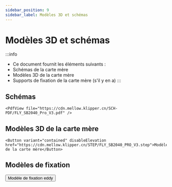 ```yaml
---
sidebar_position: 9
sidebar_label: Modèles 3D et schémas
---
```


# Modèles 3D et schémas


:::info
* Ce document fournit les éléments suivants :
* Schémas de la carte mère
* Modèles 3D de la carte mère
* Supports de fixation de la carte mère (s'il y en a)
:::

## Schémas

    <PdfView file="https://cdn.mellow.klipper.cn/SCH-PDF/FLY_SB2040_Pro_V3.pdf" />


## Modèles 3D de la carte mère

    <Button variant="contained" disableElevation href="https://cdn.mellow.klipper.cn/STEP/FLY_SB2040_PRO_V3.step">Modèle de la carte mère</Button>

## Modèles de fixation
  <Button variant="contained" disableElevation href="https://github.com/xishangyue/Model-library/tree/578a99735b61c3ac7451ba36395f667783d5d09a/eddy">Modèle de fixation eddy</Button>
